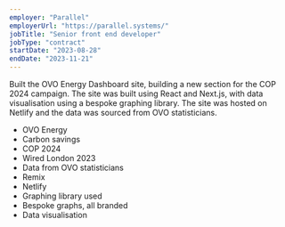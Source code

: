 ```yaml
---
employer: "Parallel"
employerUrl: "https://parallel.systems/"
jobTitle: "Senior front end developer"
jobType: "contract"
startDate: "2023-08-28"
endDate: "2023-11-21"
---
```



Built the <InternalLink href="ovo-energy-dashboard">OVO Energy Dashboard</InternalLink> site, building a new section for the COP 2024 campaign. The site was built using React and Next.js, with data visualisation using a bespoke graphing library. The site was hosted on Netlify and the data was sourced from OVO statisticians.

- OVO Energy
- Carbon savings
- COP 2024
- Wired London 2023
- Data from OVO statisticians
- Remix
- Netlify
- Graphing library used
- Bespoke graphs, all branded
- Data visualisation
